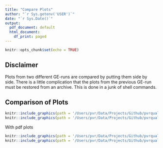 ```yaml
---
title: "Compare Plots"
author: "`r Sys.getenv('USER')`"
date: "`r Sys.Date()`"
output:
  pdf_document: default
  html_document:
    df_print: paged
---
```


```r
knitr::opts_chunk$set(echo = TRUE)
```

## Disclaimer
Plots from two different GE-runs are compared by putting them side by side. There is a little complication that the plots from the previous GE-run must be restored from an archive. This is done in a junk of shell commands.


## Comparison of Plots

```r
knitr::include_graphics(path = '/Users/pvr/Data/Projects/Github/pvrqualitasag/zwsroutinetools/inst/extdata/archive/compare-plot/Rplot1.png')
knitr::include_graphics(path = '/Users/pvr/Data/Projects/Github/pvrqualitasag/zwsroutinetools/inst/extdata/compare-plot/Rplot1.png')
```

With pdf plots

```r
knitr::include_graphics(path = '/Users/pvr/Data/Projects/Github/pvrqualitasag/zwsroutinetools/inst/extdata/archive/compare-plot/Rplot4.pdf')
knitr::include_graphics(path = '/Users/pvr/Data/Projects/Github/pvrqualitasag/zwsroutinetools/inst/extdata/compare-plot/Rplot4.pdf')
```

